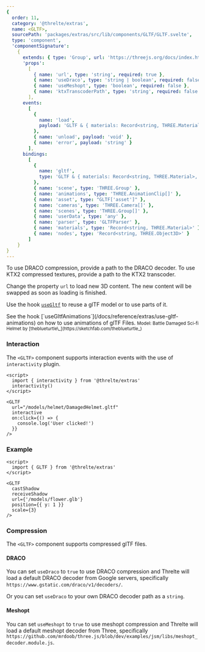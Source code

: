 ```yaml
---
{
  order: 11,
  category: '@threlte/extras',
  name: <GLTF>,
  sourcePath: 'packages/extras/src/lib/components/GLTF/GLTF.svelte',
  type: 'component',
  'componentSignature':
    {
      extends: { type: 'Group', url: 'https://threejs.org/docs/index.html#api/en/objects/Group' },
      'props':
        [
          { name: 'url', type: 'string', required: true },
          { name: 'useDraco', type: 'string | boolean', required: false },
          { name: 'useMeshopt', type: 'boolean', required: false },
          { name: 'ktxTranscoderPath', type: 'string', required: false }
        ],
      events:
        [
          {
            name: 'load',
            payload: 'GLTF & { materials: Record<string, THREE.Material>, nodes: Record<string, THREE.Object3D> }'
          },
          { name: 'unload', payload: 'void' },
          { name: 'error', payload: 'string' }
        ],
      bindings:
        [
          {
            name: 'gltf',
            type: 'GLTF & { materials: Record<string, THREE.Material>, nodes: Record<string, THREE.Object3D> }'
          },
          { name: 'scene', type: 'THREE.Group' },
          { name: 'animations', type: 'THREE.AnimationClip[]' },
          { name: 'asset', type: "GLTF['asset']" },
          { name: 'cameras', type: 'THREE.Camera[]' },
          { name: 'scenes', type: 'THREE.Group[]' },
          { name: 'userData', type: 'any' },
          { name: 'parser', type: 'GLTFParser' },
          { name: 'materials', type: 'Record<string, THREE.Material>' },
          { name: 'nodes', type: 'Record<string, THREE.Object3D>' }
        ]
    }
}
---
```


To use DRACO compression, provide a path to the DRACO decoder.
To use KTX2 compressed textures, provide a path to the KTX2 transcoder.

Change the property `url` to load new 3D content. The new content will be swapped as soon as loading is finished.

Use the hook [`useGltf`](/docs/reference/extras/use-gltf) to reuse a glTF model or to use parts of it.

<Tip type="tip">
  See the hook [`useGltfAnimations`](/docs/reference/extras/use-gltf-animations) on how to use
  animations of glTF Files.
</Tip>

<Example path="extras/gltf" />

<small>
  Model: Battle Damaged Sci-fi Helmet by [theblueturtle\_](https://sketchfab.com/theblueturtle_)
</small>

### Interaction

The `<GLTF>` component supports interaction events with the use of `interactivity` plugin.

```svelte
<script>
  import { interactivity } from '@threlte/extras'
  interactivity()
</script>

<GLTF
  url="/models/helmet/DamagedHelmet.gltf"
  interactive
  on:click={() => {
    console.log('User clicked!')
  }}
/>
```

### Example

```svelte
<script>
  import { GLTF } from '@threlte/extras'
</script>

<GLTF
  castShadow
  receiveShadow
  url={'/models/flower.glb'}
  position={{ y: 1 }}
  scale={3}
/>
```

### Compression

The `<GLTF>` component supports compressed glTF files.

#### DRACO

You can set `useDraco` to `true` to use DRACO compression and Threlte will load a default DRACO decoder from Google servers, specifically `https://www.gstatic.com/draco/v1/decoders/`.

Or you can set `useDraco` to your own DRACO decoder path as a `string`.

#### Meshopt

You can set `useMeshopt` to `true` to use meshopt compression and Threlte will load a default meshopt decoder from Three, specifically `https://github.com/mrdoob/three.js/blob/dev/examples/jsm/libs/meshopt_decoder.module.js`.
